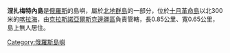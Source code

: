 '''涅扎梅特內島'''是[[俄羅斯|俄羅斯]]的島嶼，屬於[[北地群島|北地群島]]的一部分，位於[[十月革命島|十月革命島]]以北300米的[[喀拉海|喀拉海]]，由[[克拉斯諾亞爾斯克邊疆區|克拉斯諾亞爾斯克邊疆區]]負責管轄，長0.85公里、寬0.65公里，島上無人居住。

{{Russia-geo-stub}}
[[Category:俄羅斯島嶼|Category:俄羅斯島嶼]]